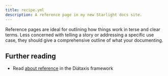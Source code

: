 ```yaml
---
title: recipe.yml
description: A reference page in my new Starlight docs site.
---
```


Reference pages are ideal for outlining how things work in terse and clear terms.
Less concerned with telling a story or addressing a specific use case, they should give a comprehensive outline of what your documenting.

## Further reading

- Read [about reference](https://diataxis.fr/reference/) in the Diátaxis framework
